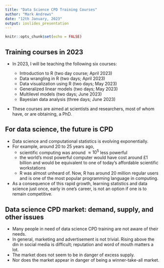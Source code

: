 ```yaml
---
title: "Data Science CPD Training Courses"
author: "Mark Andrews"
date: "12th January, 2023"
output: ioslides_presentation
---
```


```r
knitr::opts_chunk$set(echo = FALSE)
```

## Training courses in 2023

* In 2023, I will be teaching the following six courses:

  * Introduction to R (two day course; April 2023)
  * Data wrangling in R (two days; April 2023)
  * Data visualization using R (two days; May 2023)
  * Generalized linear models (two days; May 2023)
  * Multilevel models (two days; June 2023)
  * Bayesian data analysis (three days; June 2023)
  
* These courses are aimed at scientists and researchers, most of whom have, or are obtaining, a PhD.

## For data science, the future is CPD

* Data science and computational statistics is evolving exponentially.
* For example, around 20 to 25 years ago, 
  * scientific computing was around $\approx 10^5$ less powerful
  * the world's most powerful computer would have cost around £1 billion and would be equivalent to one of today's affordable scientific workstations
  * R was almost unheard of. Now, R has around 20 million regular users and is one of the most popular programming language in computing.
* As a consequence of this rapid growth, learning statistics and data science just once, early in one's career, is not an option if one is to remain competitive.

## Data science CPD market: demand, supply, and other issues

* Many people in need of data science CPD training are not aware of their needs.
* In general, marketing and advertisement is not trivial. Rising above the din in social media is difficult; reputation and word of mouth matters a lot.
* The market does not seem to be in danger of excess supply.
* Nor does the market appear in danger of being a winner-take-all market.
